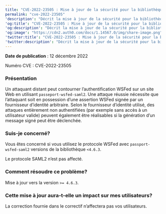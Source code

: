 ---
title: "CVE-2022-23505 : Mise à jour de la sécurité pour la bibliothèque passport-wsfed-saml2"
permalink: "cve-2022-23505"
'description': "Décrit la mise à jour de la sécurité pour la bibliothèque passport-wsfed-saml2."
'og:title': "CVE-2022-23505 : Mise à jour de la sécurité pour la bibliothèque passport-wsfed-saml2"
'og:description': "Décrit la mise à jour de la sécurité pour la bibliothèque passport-wsfed-saml2."
'og:image': "https://cdn2.auth0.com/docs/1.14567.0/img/share-image.png"
'twitter:title': "CVE-2022-23505 : Mise à jour de la sécurité pour la bibliothèque passport-wsfed-saml2"
'twitter:description': "Décrit la mise à jour de la sécurité pour la bibliothèque passport-wsfed-saml2."
---

**Date de publication** : 12 décembre 2022

Numéro CVE : CVE-2022-23505

### Présentation

Un attaquant distant peut contourner l’authentification WSFed sur un site Web en utilisant `passeport-wsfed-saml2`. Une attaque réussie nécessite que l’attaquant soit en possession d’une assertion WSFed signée par un fournisseur d’identité arbitraire. Selon le fournisseur d’identité utilisé, des attaques entièrement non authentifiées (par exemple sans accès à un utilisateur valide) peuvent également être réalisables si la génération d’un message signé peut être déclenchée.

### Suis-je concerné?

Vous êtes concerné si vous utilisez le protocole WSFed avec `passport-wsfed-saml2` versions de la bibliothèque `<4.6.3`.

Le protocole SAML2 n’est pas affecté.

### Comment résoudre ce problème?

Mise à jour vers la version `>= 4.6.3`.

### Cette mise à jour aura-t-elle un impact sur mes utilisateurs?

La correction fournie dans le correctif n’affectera pas vos utilisateurs.